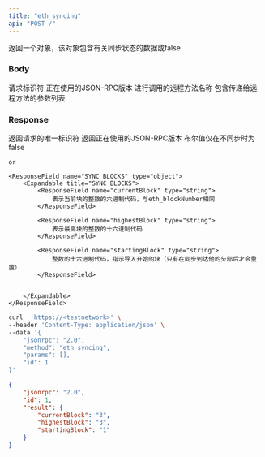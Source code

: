 ```yaml
---
title: "eth_syncing"
api: "POST /"
---
```


返回一个对象，该对象包含有关同步状态的数据或false

### Body

<ParamField body="id" type="number" placeholder="1">
  请求标识符
</ParamField>

<ParamField body="jsonrpc" type="string" placeholder="2.0">
  正在使用的JSON-RPC版本
</ParamField>

<ParamField body="method" type="string" placeholder="eth_syncing">
  进行调用的远程方法名称
</ParamField>

<ParamField body="params" type="array">
  包含传递给远程方法的参数列表
</ParamField>

### Response

<ResponseField name="id" type="number">
  返回请求的唯一标识符
</ResponseField>

<ResponseField name="jsonrpc" type="string">
  返回正在使用的JSON-RPC版本
</ResponseField>

<ResponseField name="result" type="object">
  <Expandable title="sync result">
    <ResponseField name="SYNC STATUS" type="bool">
        布尔值仅在不同步时为false
    </ResponseField>

    or

    <ResponseField name="SYNC BLOCKS" type="object">
        <Expandable title="SYNC BLOCKS">
            <ResponseField name="currentBlock" type="string">
                表示当前块的整数的六进制代码，与eth_blockNumber相同
            </ResponseField>

            <ResponseField name="highestBlock" type="string">
                表示最高块的整数的十六进制代码
            </ResponseField>

            <ResponseField name="startingBlock" type="string">
                整数的十六进制代码，指示导入开始的块（只有在同步到达他的头部后才会重置）
            </ResponseField>

            
        </Expandable>
    </ResponseField>


  </Expandable>
</ResponseField>

<RequestExample>

```bash Example Request
curl  'https://<testnetwork>' \
--header 'Content-Type: application/json' \
--data '{
    "jsonrpc": "2.0",
    "method": "eth_syncing",
    "params": [],
    "id": 1
}'
```

</RequestExample>

<ResponseExample>

```json Response
{
    "jsonrpc": "2.0",
    "id": 1,
    "result": {
        "currentBlock": "3",
        "highestBlock": "3",
        "startingBlock": "1"
    }
}
```

</ResponseExample>